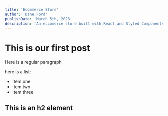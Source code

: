 ```yaml
---
title: 'Ecommerce Store'
author: 'Dane Ford'
publishDate: 'March 5th, 2023'
description: 'An eccomerce store built with React and Styled Components on the front end, and Firebase on the back end for storing clothing data and user authentication.'
---
```


# This is our first post

Here is a regular paragraph

here is a list:

- Item one
- Item two
- Item three

## This is an h2 element